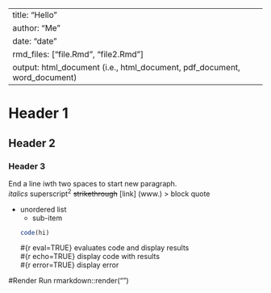 
---
title: "Hello"
author: "Me"
date: "date"
rmd_files: ["file.Rmd", "file2.Rmd"]
output: html_document (i.e., html_document, pdf_document, word_document)
---

# Header 1
## Header 2
### Header 3
End a line iwth two spaces to start new paragraph.   
*italics*
superscript^2^
~~strikethrough~~
[link] (www.) 
> block quote

* unordered list  
  + sub-item  
  
  ```r
  code(hi)
  ```
 #{r eval=TRUE} evaluates code and display results  
 #{r echo=TRUE} display code with results   
 #{r error=TRUE} display error   

#Render 
Run rmarkdown::render("<file path>")
